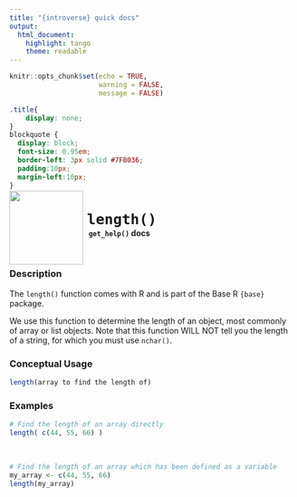 ```yaml
---
title: "{introverse} quick docs"
output: 
  html_document:
    highlight: tango
    theme: readable
---
```



```r
knitr::opts_chunk$set(echo = TRUE, 
                      warning = FALSE, 
                      message = FALSE)
```

```css
.title{
    display: none;
}
blockquote {
  display: block;
  font-size: 0.95em;
  border-left: 3px solid #7FB036;
  padding:10px;
  margin-left:10px;
}
```

<div>
<br>
 <img src = "logo.png" style = "float:left;height:130px;margin-top:-30px;">
 <span style = "font-weight:bold;font-size:30px;"> 
  &nbsp;<code>length()</code>
 </span>
 <br>
 <b>&nbsp;&nbsp;&nbsp;<code>get_help()</code> docs</b>
</div>
<br>

### Description

The `length()` function comes with R and is part of the Base R `{base}` package.
  
We use this function to determine the length of an object, most commonly of array or list objects. Note that this function WILL NOT tell you the length of a string, for which you must use `nchar()`.



### Conceptual Usage 

```r
length(array to find the length of)
```

### Examples


```r
# Find the length of an array directly
length( c(44, 55, 66) )
```

<br>  <!-- Do not delete the <br>, and make sure to keep the previous and following lines blank. -->


```r
# Find the length of an array which has been defined as a variable
my_array <- c(44, 55, 66)
length(my_array)
```
